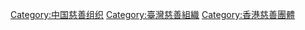 [[Category:中国慈善组织|Category:中国慈善组织]]
[[Category:臺灣慈善組織|Category:臺灣慈善組織]]
[[Category:香港慈善團體|Category:香港慈善團體]]